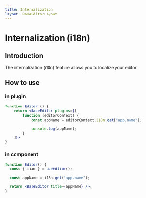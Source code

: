 ```yaml
---
title: Internalization
layout: BaseEditorLayout
---
```


# Internalization (i18n)

## Introduction

The internalization (i18n) feature allows you to localize your editor.

## How to use

### in plugin

```jsx
function Editor () {
    return <BaseEditor plugins={[
        function (editorContext) {
            const appName = editorContext.i18n.get("app.name");

            console.log(appName);
        }
    ]}>
}
```

### in component

```jsx
function Editor() {
  const { i18n } = useEditor();

  const appName = i18n.get("app.name");

  return <BaseEditor title={appName} />;
}
```
